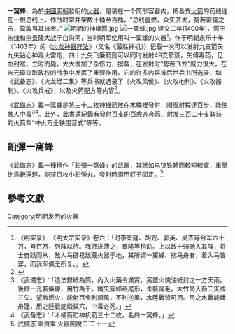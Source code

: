 '''一窩蜂'''，為於[[中國|中國]][[明朝|明朝]]發明的[[火器|火器]]，是装在一个筒形容器内，把各支[[火箭_(古代)|火箭]]的药线连在一根总线上。作战时常并架数十桶至百桶，“总线壹燃，众矢齐发，势若雷霆之击，莫敢当其锋者。”
[[File:明朝的神機箭.jpg|thumb]]
[[File:一窩蜂.jpg|thumb]]
建文二年(1400年)，燕王[[朱棣|朱棣]]和[[李景隆|李景隆]]大战于白沟河，当时明军使用叫一窠蜂的火器<ref>《明实录》 《明太宗实录》卷六：「时李景隆、胡观、郭英、吴杰等合军六十万，号百万，列阵以待。我师进薄之，景隆等稍动。上以数十骑驰入其阵，将士奋跃而从，敌人马辟易敌藏火器于地，其所谓一窠蜂、揣马舟者，着入马皆穿，而我军俱无所复。」</ref>。作于明朝永乐十年（1403年）的《[[火龙神器阵法|火龙神器阵法]]》（又名《最胜神机》）记载一次可以发射九支箭矢九矢钻心神毒火雷炮，四十九矢飞廉箭则可以同时发射49支箭簇，矢傅毒药，见血封喉，立时而毙，大大增加了杀伤力，据载，在发射时“势若飞龙”威力很大，在朱元璋夺取政权的战争中发挥了重要作用。它的许多内容被后世兵书所选录，如《武备志》、《火龙经二集》等兵书就选录了《火攻风侯》、《火攻地利》、《火攻器制》、《火攻兵戒》，以及火药配方等内容<ref>{{Cite web |url=http://www.cos.url.tw/book/6/O-1-053.htm |title=火龍神器陣法 |accessdate=2013-07-04 |archive-date=2020-02-20 |archive-url=https://web.archive.org/web/20200220011006/http://www.cos.url.tw/book/6/O-1-053.htm |dead-url=no }}</ref>。

《[[武備志|武備志]]》載一窩蜂是將三十二枚[[神機箭_(明朝)|神機箭]]放在木桶裡發射，順風射程達百步，能使敵人中毒<ref>《武備志》：「造法礬紙為筒，內入火藥令滿實，另置火塊油紙封之一方天雨。後鐟一孔裝藥線，用竹為干。鐵矢簇如燕尾形，未裝翎毛，大竹筒入箭二矢或三矢。望敵燃火，能射百步利順風，不利逆風，水陸戰皆可用。用之水戰能燔舟篷，用之陸戰能燬巢穴，中毒必死。」</ref><ref>《武备志》：「木桶箭贮神机箭三十二枚，名曰一窝蜂。」</ref>。此外，此書還紀錄有發射百支的百虎齐奔箭、射发三百二十支联装的火箭车“神火万全铁围营式”等等。

==鉛彈一窩蜂==
《[[武備志|武備志]]》載一種稱作「鉛彈一窩蜂」的武器，其狀如鸟铳铁幹而較短較寬，重量比鳥銃還輕，能装百枚小鉛弹丸，發射時須用釘子固定。<ref>武備志˙軍資乘˙火器圖說二˙二十一</ref>

==參考文獻==
{{reflist}}

{{中國古代武器}}

[[Category:明朝发明的火器|Category:明朝发明的火器]]